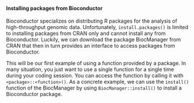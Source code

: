 #### Installing packages from Bioconductor

Bioconductor specializes on distributing R packages for the analysis of high-throughput genomic data. Unfortunately, `install.packages()` is limited to installing packages from CRAN only and cannot install any from Bioconductor. Luckily, we can download the package BiocManager from CRAN that then in turn provides an interface to access packages from Bioconductor.

This will be our first example of using a function provided by a package. In many situation, you just want to use a single function for a single time during your coding session. You can access the function by calling it with `<package>::<function>()`. As a concrete example, we can use the `install()` function of the BiocManager by using `BiocManager::install()` to install a Bioconductor package.